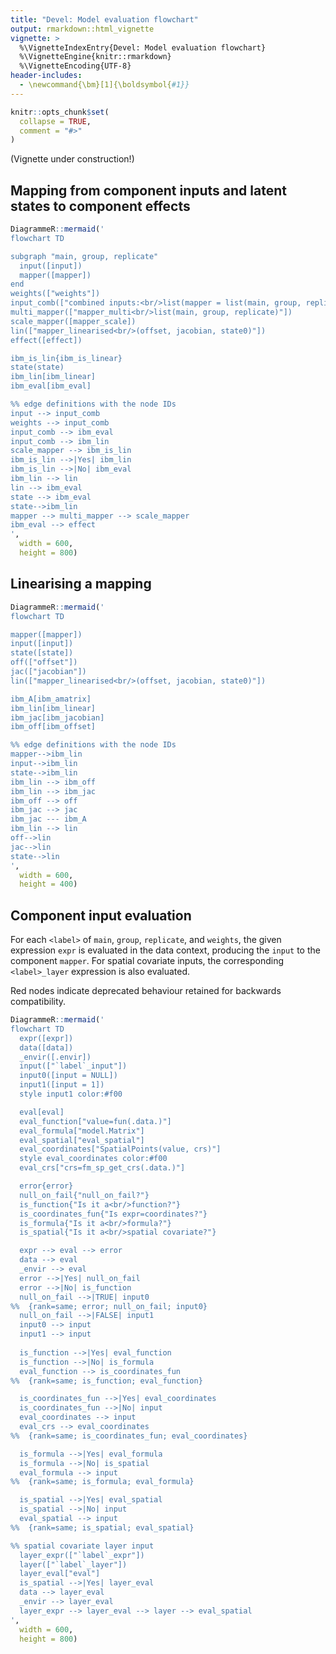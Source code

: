 ```yaml
---
title: "Devel: Model evaluation flowchart"
output: rmarkdown::html_vignette
vignette: >
  %\VignetteIndexEntry{Devel: Model evaluation flowchart}
  %\VignetteEngine{knitr::rmarkdown}
  %\VignetteEncoding{UTF-8}
header-includes:
  - \newcommand{\bm}[1]{\boldsymbol{#1}}
---
```


```r
knitr::opts_chunk$set(
  collapse = TRUE,
  comment = "#>"
)
```

(Vignette under construction!)

## Mapping from component inputs and latent states to component effects

```r
DiagrammeR::mermaid('
flowchart TD

subgraph "main, group, replicate"
  input([input])
  mapper([mapper])
end
weights(["weights"])
input_comb(["combined inputs:<br/>list(mapper = list(main, group, replicate),<br/>scale = weights)"])
multi_mapper(["mapper_multi<br/>list(main, group, replicate)"])
scale_mapper([mapper_scale])
lin(["mapper_linearised<br/>(offset, jacobian, state0)"])
effect([effect])

ibm_is_lin{ibm_is_linear}
state(state)
ibm_lin[ibm_linear]
ibm_eval[ibm_eval]

%% edge definitions with the node IDs
input --> input_comb
weights --> input_comb
input_comb --> ibm_eval
input_comb --> ibm_lin
scale_mapper --> ibm_is_lin
ibm_is_lin -->|Yes| ibm_lin
ibm_is_lin -->|No| ibm_eval
ibm_lin --> lin
lin --> ibm_eval
state --> ibm_eval
state-->ibm_lin
mapper --> multi_mapper --> scale_mapper
ibm_eval --> effect
',
  width = 600,
  height = 800)
```

## Linearising a mapping

```r
DiagrammeR::mermaid('
flowchart TD

mapper([mapper])
input([input])
state([state])
off(["offset"])
jac(["jacobian"])
lin(["mapper_linearised<br/>(offset, jacobian, state0)"])

ibm_A[ibm_amatrix]
ibm_lin[ibm_linear]
ibm_jac[ibm_jacobian]
ibm_off[ibm_offset]

%% edge definitions with the node IDs
mapper-->ibm_lin
input-->ibm_lin
state-->ibm_lin
ibm_lin --> ibm_off
ibm_lin --> ibm_jac
ibm_off --> off
ibm_jac --> jac
ibm_jac --- ibm_A
ibm_lin --> lin
off-->lin
jac-->lin
state-->lin
',
  width = 600,
  height = 400)
```

## Component input evaluation

For each `<label>` of `main`, `group`, `replicate`, and `weights`, the given expression `expr`
is evaluated in the data context, producing the `input` to the component `mapper`.
For spatial covariate inputs, the corresponding `<label>_layer` expression is also evaluated.

Red nodes indicate deprecated behaviour retained for backwards compatibility.

```r
DiagrammeR::mermaid('
flowchart TD
  expr([expr])
  data([data])
  _envir([.envir])
  input(["`label`_input"])
  input0([input = NULL])
  input1([input = 1])
  style input1 color:#f00

  eval[eval]
  eval_function["value=fun(.data.)"]
  eval_formula["model.Matrix"]
  eval_spatial["eval_spatial"]
  eval_coordinates["SpatialPoints(value, crs)"]
  style eval_coordinates color:#f00
  eval_crs["crs=fm_sp_get_crs(.data.)"]

  error{error}
  null_on_fail{"null_on_fail?"}
  is_function{"Is it a<br/>function?"}
  is_coordinates_fun{"Is expr=coordinates?"}
  is_formula{"Is it a<br/>formula?"}
  is_spatial{"Is it a<br/>spatial covariate?"}

  expr --> eval --> error
  data --> eval
  _envir --> eval
  error -->|Yes| null_on_fail
  error -->|No| is_function
  null_on_fail -->|TRUE| input0
%%  {rank=same; error; null_on_fail; input0}
  null_on_fail -->|FALSE| input1
  input0 --> input
  input1 --> input
  
  is_function -->|Yes| eval_function
  is_function -->|No| is_formula
  eval_function --> is_coordinates_fun
%%  {rank=same; is_function; eval_function}

  is_coordinates_fun -->|Yes| eval_coordinates
  is_coordinates_fun -->|No| input
  eval_coordinates --> input
  eval_crs --> eval_coordinates
%%  {rank=same; is_coordinates_fun; eval_coordinates}

  is_formula -->|Yes| eval_formula
  is_formula -->|No| is_spatial
  eval_formula --> input
%%  {rank=same; is_formula; eval_formula}

  is_spatial -->|Yes| eval_spatial
  is_spatial -->|No| input
  eval_spatial --> input
%%  {rank=same; is_spatial; eval_spatial}

%% spatial covariate layer input
  layer_expr(["`label`_expr"])
  layer(["`label`_layer"])
  layer_eval["eval"]
  is_spatial -->|Yes| layer_eval
  data --> layer_eval
  _envir --> layer_eval
  layer_expr --> layer_eval --> layer --> eval_spatial
',
  width = 600,
  height = 800)
```
